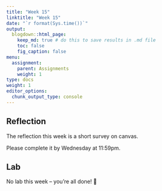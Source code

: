 ```yaml
---
title: "Week 15"
linktitle: "Week 15"
date: "`r format(Sys.time())`"
output:
  blogdown::html_page:
    keep_md: true # do this to save results in .md file
    toc: false
    fig_caption: false
menu:
  assignment:
    parent: Assignments
    weight: 1
type: docs
weight: 1
editor_options:
  chunk_output_type: console
---
```


## Reflection

The reflection this week is a short survey on canvas.

Please complete it by Wednesday at 11:59pm.


## Lab

No lab this week -- you're all done! 🎉
